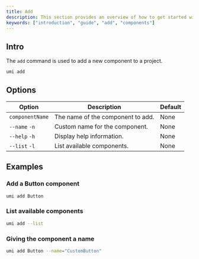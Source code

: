 ```yaml
---
title: Add
description: This section provides an overview of how to get started with the `umi add` command.
keywords: ["introduction", "guide", "add", "components"]
---
```


## Intro

The `add` command is used to add a new component to a project.

```bash copy
umi add
```

## Options

| Option | Description | Default |
| ------- | --- | --- |
| `componentName` | The name of the component to add. | None |
| `--name` `-n` | Custom name for the component. | None |
| `--help` `-h` | Display help information. | None |
| `--list` `-l` | List available components. | None |

## Examples

### Add a Button component

```bash copy
umi add Button
```

### List available components

```bash copy
umi add --list
```

### Giving the component a name

```bash copy
umi add Button --name="CustomButton"
```
